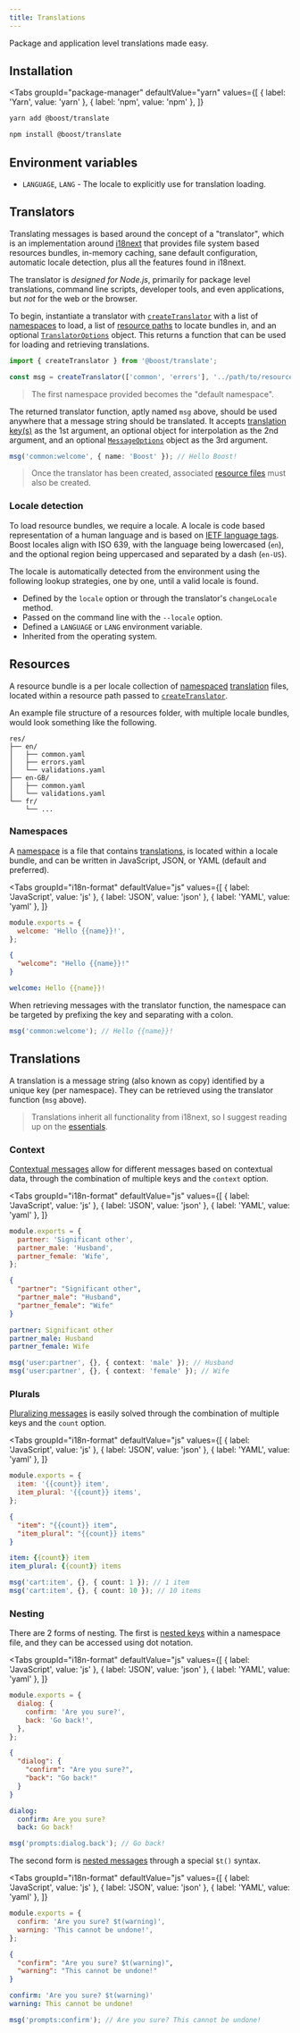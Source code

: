 ```yaml
---
title: Translations
---
```



<EnvBadges backend tooling api="/api/translate" />

Package and application level translations made easy.

## Installation

<Tabs
  groupId="package-manager"
  defaultValue="yarn"
  values={[
    { label: 'Yarn', value: 'yarn' },
    { label: 'npm', value: 'npm' },
  ]}
>
  <TabItem value="yarn">

```bash
yarn add @boost/translate
```

  </TabItem>
  <TabItem value="npm">

```bash
npm install @boost/translate
```

  </TabItem>
</Tabs>

## Environment variables

- `LANGUAGE`, `LANG` - The locale to explicitly use for translation loading.

## Translators

Translating messages is based around the concept of a "translator", which is an implementation
around [i18next](https://www.npmjs.com/package/i18next) that provides file system based resources
bundles, in-memory caching, sane default configuration, automatic locale detection, plus all the
features found in i18next.

The translator is _designed for Node.js_, primarily for package level translations, command line
scripts, developer tools, and even applications, but _not_ for the web or the browser.

To begin, instantiate a translator with [`createTranslator`][createtranslator] with a list of
[namespaces](#namespaces) to load, a list of [resource paths](#resources) to locate bundles in, and
an optional [`TranslatorOptions`](/api/translate/interface/TranslatorOptions) object. This returns a
function that can be used for loading and retrieving translations.

```ts
import { createTranslator } from '@boost/translate';

const msg = createTranslator(['common', 'errors'], '../path/to/resources');
```

> The first namespace provided becomes the "default namespace".

The returned translator function, aptly named `msg` above, should be used anywhere that a message
string should be translated. It accepts [translation key(s)](#translations) as the 1st argument, an
optional object for interpolation as the 2nd argument, and an optional
[`MessageOptions`](/api/translate/interface/MessageOptions) object as the 3rd argument.

```ts
msg('common:welcome', { name: 'Boost' }); // Hello Boost!
```

> Once the translator has been created, associated [resource files](#resources) must also be
> created.

### Locale detection

To load resource bundles, we require a locale. A locale is code based representation of a human
language and is based on [IETF language tags](https://en.wikipedia.org/wiki/IETF_language_tag).
Boost locales align with ISO 639, with the language being lowercased (`en`), and the optional region
being uppercased and separated by a dash (`en-US`).

The locale is automatically detected from the environment using the following lookup strategies, one
by one, until a valid locale is found.

- Defined by the `locale` option or through the translator's `changeLocale` method.
- Passed on the command line with the `--locale` option.
- Defined a `LANGUAGE` or `LANG` environment variable.
- Inherited from the operating system.

## Resources

A resource bundle is a per locale collection of [namespaced](#namespaces)
[translation](#translations) files, located within a resource path passed to
[`createTranslator`][createtranslator].

An example file structure of a resources folder, with multiple locale bundles, would look something
like the following.

```
res/
├── en/
│   ├── common.yaml
│   ├── errors.yaml
│   └── validations.yaml
├── en-GB/
│   ├── common.yaml
│   └── validations.yaml
└── fr/
    └── ...
```

### Namespaces

A [namespace](https://www.i18next.com/principles/namespaces) is a file that contains
[translations](#translations), is located within a locale bundle, and can be written in JavaScript,
JSON, or YAML (default and preferred).

<Tabs
  groupId="i18n-format"
  defaultValue="js"
  values={[
    { label: 'JavaScript', value: 'js' },
    { label: 'JSON', value: 'json' },
    { label: 'YAML', value: 'yaml' },
  ]}
>
  <TabItem value="js">

```js title="res/en/common.js"
module.exports = {
  welcome: 'Hello {{name}}!',
};
```

  </TabItem>
  <TabItem value="json">

```json title="res/en/common.json"
{
  "welcome": "Hello {{name}}!"
}
```

  </TabItem>
  <TabItem value="yaml">

```yaml title="res/en/common.yaml"
welcome: Hello {{name}}!
```

  </TabItem>
</Tabs>

When retrieving messages with the translator function, the namespace can be targeted by prefixing
the key and separating with a colon.

```ts
msg('common:welcome'); // Hello {{name}}!
```

## Translations

A translation is a message string (also known as copy) identified by a unique key (per namespace).
They can be retrieved using the translator function (`msg` above).

> Translations inherit all functionality from i18next, so I suggest reading up on the
> [essentials](https://www.i18next.com/translation-function/essentials).

### Context

[Contextual messages](https://www.i18next.com/translation-function/context) allow for different
messages based on contextual data, through the combination of multiple keys and the `context`
option.

<Tabs
  groupId="i18n-format"
  defaultValue="js"
  values={[
    { label: 'JavaScript', value: 'js' },
    { label: 'JSON', value: 'json' },
    { label: 'YAML', value: 'yaml' },
  ]}
>
  <TabItem value="js">

```js title="res/en/user.js"
module.exports = {
  partner: 'Significant other',
  partner_male: 'Husband',
  partner_female: 'Wife',
};
```

  </TabItem>
  <TabItem value="json">

```json title="res/en/user.json"
{
  "partner": "Significant other",
  "partner_male": "Husband",
  "partner_female": "Wife"
}
```

  </TabItem>
  <TabItem value="yaml">

```yaml title="res/en/user.yaml"
partner: Significant other
partner_male: Husband
partner_female: Wife
```

  </TabItem>
</Tabs>

```ts
msg('user:partner', {}, { context: 'male' }); // Husband
msg('user:partner', {}, { context: 'female' }); // Wife
```

### Plurals

[Pluralizing messages](https://www.i18next.com/translation-function/plurals) is easily solved
through the combination of multiple keys and the `count` option.

<Tabs
  groupId="i18n-format"
  defaultValue="js"
  values={[
    { label: 'JavaScript', value: 'js' },
    { label: 'JSON', value: 'json' },
    { label: 'YAML', value: 'yaml' },
  ]}
>
  <TabItem value="js">

```js title="res/en/cart.js"
module.exports = {
  item: '{{count}} item',
  item_plural: '{{count}} items',
};
```

  </TabItem>
  <TabItem value="json">

```json title="res/en/cart.json"
{
  "item": "{{count}} item",
  "item_plural": "{{count}} items"
}
```

  </TabItem>
  <TabItem value="yaml">

```yaml title="res/en/cart.yaml"
item: {{count}} item
item_plural: {{count}} items
```

  </TabItem>
</Tabs>

```ts
msg('cart:item', {}, { count: 1 }); // 1 item
msg('cart:item', {}, { count: 10 }); // 10 items
```

### Nesting

There are 2 forms of nesting. The first is
[nested keys](https://www.i18next.com/translation-function/essentials#accessing-keys) within a
namespace file, and they can be accessed using dot notation.

<Tabs
  groupId="i18n-format"
  defaultValue="js"
  values={[
    { label: 'JavaScript', value: 'js' },
    { label: 'JSON', value: 'json' },
    { label: 'YAML', value: 'yaml' },
  ]}
>
  <TabItem value="js">

```js title="res/en/prompts.js"
module.exports = {
  dialog: {
    confirm: 'Are you sure?',
    back: 'Go back!',
  },
};
```

  </TabItem>
  <TabItem value="json">

```json title="res/en/prompts.json"
{
  "dialog": {
    "confirm": "Are you sure?",
    "back": "Go back!"
  }
}
```

  </TabItem>
  <TabItem value="yaml">

```yaml title="res/en/prompts.yaml"
dialog:
  confirm: Are you sure?
  back: Go back!
```

  </TabItem>
</Tabs>

```ts
msg('prompts:dialog.back'); // Go back!
```

The second form is [nested messages](https://www.i18next.com/translation-function/nesting) through a
special `$t()` syntax.

<Tabs
  groupId="i18n-format"
  defaultValue="js"
  values={[
    { label: 'JavaScript', value: 'js' },
    { label: 'JSON', value: 'json' },
    { label: 'YAML', value: 'yaml' },
  ]}
>
  <TabItem value="js">

```js title="res/en/prompts.js"
module.exports = {
  confirm: 'Are you sure? $t(warning)',
  warning: 'This cannot be undone!',
};
```

  </TabItem>
  <TabItem value="json">

```json title="res/en/prompts.json"
{
  "confirm": "Are you sure? $t(warning)",
  "warning": "This cannot be undone!"
}
```

  </TabItem>
  <TabItem value="yaml">

```yaml title="res/en/prompts.yaml"
confirm: 'Are you sure? $t(warning)'
warning: This cannot be undone!
```

  </TabItem>
</Tabs>

```ts
msg('prompts:confirm'); // Are you sure? This cannot be undone!
```

[createtranslator]: /api/translate/function/createTranslator
